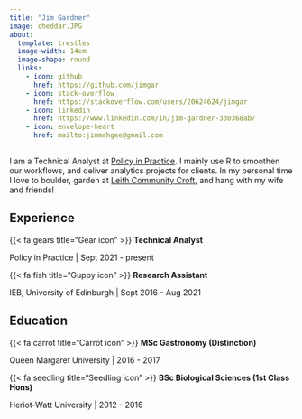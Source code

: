 ```yaml
---
title: "Jim Gardner"
image: cheddar.JPG
about: 
  template: trestles
  image-width: 14em
  image-shape: round
  links: 
    - icon: github
      href: https://github.com/jimgar
    - icon: stack-overflow
      href: https://stackoverflow.com/users/20624624/jimgar
    - icon: linkedin
      href: https://www.linkedin.com/in/jim-gardner-330368ab/
    - icon: envelope-heart
      href: mailto:jimmahgee@gmail.com
---
```


I am a Technical Analyst at [Policy in Practice](https://policyinpractice.co.uk/). I mainly use R to smoothen our workflows, and deliver analytics projects for clients. In my personal time I love to boulder, garden at [Leith Community Croft](https://www.earth-in-common.org/), and hang with my wife and friends!

## Experience

{{< fa gears title="Gear icon" >}} **Technical Analyst**

Policy in Practice \| Sept 2021 - present

{{< fa fish title="Guppy icon" >}} **Research Assistant**

IEB, University of Edinburgh \| Sept 2016 - Aug 2021

## Education

{{< fa carrot title="Carrot icon" >}} **MSc Gastronomy (Distinction)**

Queen Margaret University \| 2016 - 2017

{{< fa seedling title="Seedling icon" >}} **BSc Biological Sciences (1st Class Hons)**

Heriot-Watt University \| 2012 - 2016
